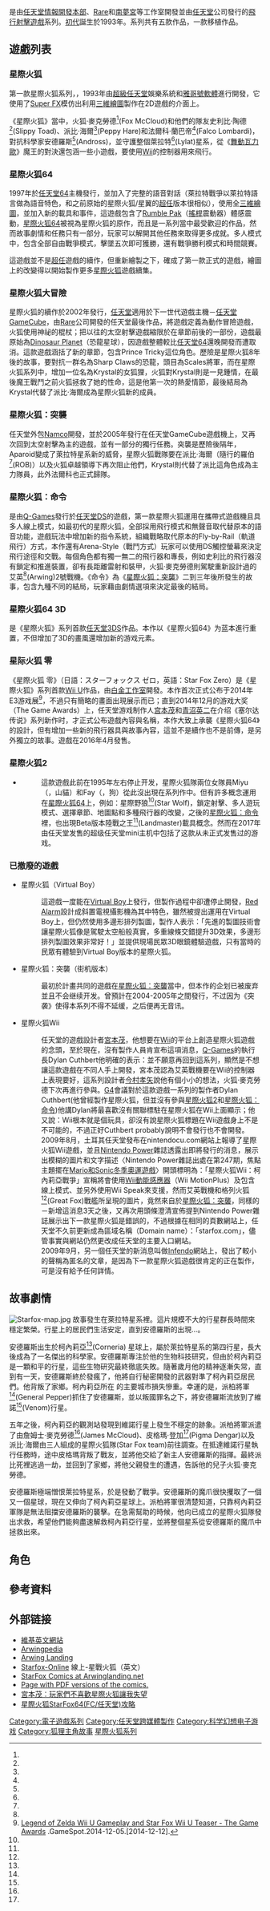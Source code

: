 {{redirect2|星际火狐|系列第一部游戏|星际火狐 (游戏)}}
{{Multiple issues|
{{roughtranslation|time=2010-03-09T03:23:09+00:00}}
{{Expand |time=2010-03-09}}
}}
{{NoteTA
| G1 = Games
| G2 = Nintendo
}}
{{Infobox VG series
| title = 星際火狐系列
| japanese = スターフォックスシリーズ
| english = Star Fox Series
| image = 
| caption = 
| genre = [[清版射擊遊戲|清版射擊]]<br />[[動作冒險遊戲|動作冒險]]
| developer = [[任天堂情報開發本部|任天堂情報開發本部]]<br />[[Argonaut_Games|Argonaut Software]]<br />[[Rare|Rare]]<br />[[南夢宮|南夢宮]]<br />[[Q-Games|Q-Games]]<br />[[白金工作室|白金工作室]]
| publisher = [[任天堂|任天堂]]
| creator = [[宮本茂|宮本茂]]<br />[[今村孝矢|今村孝矢]]
| composer = [[平澤創|平澤創]]<br />[[近藤浩治|近藤浩治]]<br />[[若井淑|若井淑]]<br />[[大卫·怀斯|大卫·怀斯]]<br />[[荒川美恵|荒川美恵]]<br />[[川元義徳|川元義徳]]
| platform = [[超級任天堂|超級任天堂]]<br />[[任天堂64|任天堂64]]<br />[[任天堂GameCube|任天堂GameCube]]<br />[[任天堂DS|任天堂DS]]<br />[[任天堂3DS|任天堂3DS]]<br />[[Wii_U|Wii U]]
| first release version = [[星際火狐_(游戏)|星際火狐]]
| first release date = 1993年2月21日
| latest release version = [[星際火狐2|星際火狐2]]
| latest release date = 2017年9月29日
}}

{{vgsname|星際火狐系列|ja=スターフォックス|en=Star Fox}}是由[[任天堂情報開發本部|任天堂情報開發本部]]、[[Rare|Rare]]和[[南夢宮|南夢宮]]等工作室開發並由[[任天堂|任天堂]]公司發行的[[飛行射擊遊戲|飛行射擊遊戲]]系列。[[星際火狐_(游戏)|初代]]誕生於1993年。系列共有五款作品，一款移植作品。

== 遊戲列表 ==

=== 星際火狐 ===
{{main|星際火狐 (遊戲)}}
第一款星際火狐系列，{{vgname|bold=no|[[星際火狐_(遊戲)|星際火狐]]||ja=スターフォックス|na=Star Fox|eu=Starwing}}，1993年由[[超級任天堂|超級任天堂]]娛樂系統和[[雅哥號軟體|雅哥號軟體]]進行開發，它使用了[[Super_FX|Super FX]]模仿出利用[[三維繪圖|三維繪圖]]製作在2D遊戲的介面上。

《星際火狐》當中，火狐·麥克勞德<ref name="Character" />(Fox McCloud)和他們的隊友史利比·陶德<ref name="Character" />(Slippy Toad)、派比·海爾<ref name="Character" />(Peppy Hare)和法爾科·蘭巴帝<ref name="Character" />(Falco Lombardi)，對抗科學家安德羅斯<ref name="Character" />(Andross)，並守護整個萊拉特<ref name="Story" />(Lylat)星系，從《[[舞動瓦力歐|舞動瓦力歐]]》魔王的對決還包涵一些小遊戲，要使用[[Wii|Wii]]的控制器用來飛行。

=== 星際火狐64 ===
{{main|星際火狐64}}
{{vgname|bold=no|[[星際火狐64|星際火狐64]]|ja=スターフォックス64|na=Star Fox 64|eu=Lylat Wars}}1997年於[[任天堂64|任天堂64]]主機發行，並加入了完整的語音對話（萊拉特戰爭以萊拉特語言做為語音特色，和之前原始的星際火狐/星翼的[[超任|超任]]版本很相似），使用全[[三維繪圖|三維繪圖]]，並加入新的載具和事件，這遊戲包含了[[Rumble_Pak|Rumble Pak]]（[[搖桿|搖桿]]震動器）體感震動，[[星際火狐64|星際火狐64]]被視為星際火狐的原作，而且是一系列當中最受歡迎的作品，然而故事劇情和任務只有一部分，玩家可以解開其他任務來取得更多成就。多人模式中，包含全部自由戰爭模式，擊墜五次即可獲勝，還有戰爭勝利模式和時間競賽。

這遊戲並不是[[超任|超任]]遊戲的續作，但重新繪製之下，確成了第一款正式的遊戲，繪圖上的改變得以開始製作更多[[星際火狐|星際火狐]]遊戲續集。

=== 星際火狐大冒險 ===
{{main|星際火狐大冒險}}
星際火狐的續作{{vgname|bold=no|[[星際火狐大冒險|星際火狐大冒險]]|ja=スターフォックスアドベンチャー|en=Star Fox Adventures|aka=星際火狐：歷險}}於2002年發行，[[任天堂|任天堂]]適用於下一世代遊戲主機－[[任天堂GameCube|任天堂GameCube]]，由[[Rare|Rare]]公司開發的任天堂最後作品，將遊戲定義為動作冒險遊戲，火狐使用神祕的棍杖；把以往的太空射擊遊戲縮限於在章節前後的一部份，遊戲最原始為[[Dinosaur_Planet|Dinosaur Planet]]（恐龍星球），因遊戲整體較比[[任天堂64|任天堂64]]還晚開發而遭取消。這款遊戲涵括了新的章節，包含Prince Tricky這位角色。歷險是星際火狐8年後的故事，要對抗一群名為Sharp Claws的恐龍，頭目為Scales將軍，而在星際火狐系列中，增加一位名為Krystal的女狐狸，火狐對Krystal則是一見鍾情，在最後魔王戰鬥之前火狐拯救了她的性命，這是他第一次的熱愛情節，最後結局為Krystal代替了派比·海爾成為星際火狐新的成員。

=== 星際火狐：突襲 ===
{{main|星際火狐：突襲}}
任天堂外包[[Namco|Namco]]開發{{vgname|bold=no|[[星際火狐：突襲|星際火狐：突襲]]|ja=スターフォックス アサルト|en=Star Fox: Assault}}，並於2005年發行在任天堂GameCube遊戲機上，又再次回到太空射擊為主的遊戲，並有一部分的獨行任務。突襲是歷險後隔年，Aparoid變成了萊拉特星系新的威脅，星際火狐戰隊要在派比·海爾（隨行的羅伯<ref name="Character" />(ROB)）以及火狐卓越領導下再次阻止他們，Krystal則代替了派比這角色成為主力隊員，此外法爾科也正式歸隊。

=== 星際火狐：命令 ===
{{main|星際火狐：命令}}
{{vgname|bold=no|[[星際火狐：命令|星際火狐：命令]]|ja=スターフォックス コマンド|en=Star Fox Command}}是由[[Q-Games|Q-Games]]發行於[[任天堂DS|任天堂DS]]的遊戲，第一款星際火狐運用在攜帶式遊戲機且具多人線上模式，如最初代的星際火狐，全部採用飛行模式和無聲音取代替原本的語音功能，遊戲玩法中增加新的指令系統，組織戰略取代原本的Fly-by-Rail（軌道飛行）方式，本作還有Arena-Style（戰鬥方式）玩家可以使用DS觸控螢幕來決定飛行途徑和交戰。每個角色都有獨一無二的飛行器和專長，例如史利比的飛行器沒有鎖定和推進裝置，卻有長距離雷射和裝甲，火狐·麥克勞德則駕駛重新設計過的艾英<ref name="Machine" />(Arwing)2號戰機。《命令》為《[[星際火狐：突襲|星際火狐：突襲]]》二到三年後所發生的故事，包含九種不同的結局，玩家藉由劇情選項來決定最後的結局。

=== 星際火狐64 3D ===
{{main|星際火狐64 3D}}
{{vgname|bold=no|[[星際火狐64_3D|星際火狐64 3D]]|ja=スターフォックス64 3D|en=Star Fox 64 3D}}是《星際火狐》系列首款[[任天堂3DS|任天堂3DS]]作品。本作以《星際火狐64》为蓝本進行重置，不但增加了3D的畫風還增加新的游戏元素。

=== 星际火狐 零 ===

《星際火狐 零》（日語：スターフォックス ゼロ，英語：Star Fox Zero）是《星際火狐》系列首款[[Wii_U|Wii U]]作品，由[[白金工作室|白金工作室]]開發。本作首次正式公布于2014年E3游戏展<ref>[http://www.gamespot.com/videos/legend-of-zelda-wii-u-gameplay-and-star-fox-wii-u-/2300-6422653/ Legend of Zelda Wii U Gameplay and Star Fox Wii U Teaser - The Game Awards] {{Wayback|url=http://www.gamespot.com/videos/legend-of-zelda-wii-u-gameplay-and-star-fox-wii-u-/2300-6422653/ |date=20190612020544 }}.GameSpot.2014-12-05.[2014-12-12].</ref>，不過只有簡略的畫面出現展示而已；直到2014年12月的游戏大奖（The Game Awards）上，任天堂游戏制作人[[宫本茂|宫本茂]]和[[青沼英二|青沼英二]]在介绍《塞尔达传说》系列新作时，才正式公布遊戲內容與名稱，本作大致上承襲《星際火狐64》的設計，但有增加一些新的飛行器具與故事內容，這並不是續作也不是前傳，是另外獨立的故事。遊戲在2016年4月發售。

=== 星際火狐2 ===
{{main|星際火狐2}}
* {{vgname|bold=no|bracket=no|[[星際火狐2|星際火狐2]]|ja=スターフォックス2|en=Star Fox 2}}
*: 這款遊戲此前在1995年左右停止开发，星際火狐隊兩位女隊員Miyu（{{lang|ja|ミユ}}，山貓）和Fay（{{lang|ja|フェイ}}，狗）從此沒出現在系列作中。但有許多概念運用在[[星際火狐64|星際火狐64]]上，例如：星際野狼<ref name="Character" />(Star Wolf)，鎖定射擊、多人遊玩模式、選擇章節、地圖點和多種飛行器的改變，之後的[[星際火狐：命令|星際火狐：命令]]裡，也出現Beta版本陸戰之王<ref name="Machine" />(Landmaster)載具概念。然而在2017年由任天堂发售的超级任天堂mini主机中包括了这款从未正式发售过的游戏。

=== 已撤廢的遊戲 ===

* 星際火狐（Virtual Boy）
*: 這遊戲一度能在[[Virtual_Boy|Virtual Boy]]上發行，但製作過程中卻遭停止開發，[[Red_Alarm|Red Alarm]]設計成斜置電視攝影機為其中特色，雖然被提出運用在Virtual Boy上，但仍然使用多邊形排列製圖，製作人表示：「先進的製圖技術會讓星際火狐像是駕駛太空船般真實，多重線條交錯提升3D效果，多邊形排列製圖效果非常好！」並提供現場民眾3D眼鏡體驗遊戲，只有當時的民眾有體驗到Virtual Boy版本的星際火狐。
* 星際火狐：突襲（街机版本）
*: 最初於計畫共同的遊戲在[[星際火狐：突襲|星際火狐：突襲]]當中，但本作的企划已被废弃並且不会继续开发。曾預計在2004-2005年之間發行，不过因为《突袭》使得本系列不得不延缓，之后便再无音讯。
* 星際火狐Wii
*: 任天堂的遊戲設計者[[宮本茂|宮本茂]]，他想要在[[Wii|Wii]]的平台上創造星際火狐遊戲的念頭，至於現在，沒有製作人員肯宣布這項消息，[[Q-Games|Q-Games]]的執行長Dylan Cuthbert他明確的表示：並不願意再回到這系列，顯然是不想讓這款遊戲在不同人手上開發，宮本茂認為艾英戰機要在Wii的控制器上表現要好，這系列設計者[[今村孝矢|今村孝矢]]說他有個小小的想法，火狐·麥克勞德下次再進行參與。[[G4|G4]]會議對於這款遊戲一系列的製作者Dylan Cuthbert(他曾經製作星際火狐，但並沒有參與[[星際火狐2|星際火狐2]]和[[星際火狐：命令|星際火狐：命令]])他講Dylan將最喜歡沒有關聯標駐在星際火狐在Wii上面顯示；他又說：Wii根本就是個玩具，卻沒有說星際火狐標題在Wii遊戲身上不是不可能的，不過正好Cuthbert probably說明不會發行也不會開發。
*: 2009年8月，土耳其任天堂發布在nintendocu.com網站上報導了星際火狐Wii遊戲，並且[[Nintendo_Power|Nintendo Power]]雜誌透露出即將發行的消息，展示出模糊的圖片和文字描述〈Nintendo Power雜誌出處在第247期，焦點主題擺在[[Mario和Sonic冬季奧運遊戲|Mario和Sonic冬季奧運遊戲]]〉開頭標明為：「星際火狐Wii：柯內莉亞戰爭」宣稱將會使用[[Wii動能感應器|Wii動能感應器]]（Wii MotionPlus）及包含線上模式、並另外使用Wii Speak來支援，然而艾英戰機和格列火狐<ref name="Character" />(Great Fox)戰艦所呈現的圖片，竟然來自於[[星際火狐：突襲|星際火狐：突襲]]，同樣的－新增這消息3天之後，又再次用頭條澄清宣佈提到Nintendo Power雜誌展示出下一款星際火狐是錯誤的，不過根據在相同的頁數網站上，任天堂不久前更新成為區域名稱（Domain name）：「starfox.com」，儘管事實與網站仍然更改成任天堂的主要入口網站。
*: 2009年9月，另一個任天堂的新消息叫做[[Infendo|Infendo]]網站上，發出了較小的聲稱為匿名的文章，是因為下一款星際火狐遊戲很肯定的正在製作，可是沒有給予任何詳情。

== 故事劇情 ==

[[File:Starfox-map.jpg|thumb]]
故事發生在萊拉特星系裡。這片規模不大的行星群長時間來穩定繁榮。行星上的居民們生活安定，直到安德羅斯的出現...。

安德羅斯出生於柯內莉亞<ref name="Story" />(Corneria) 星球上，屬於萊拉特星系的第四行星，長大後成為了一名傑出的科學家。安德羅斯專注於他的生物科技研究，但由於柯內莉亞是一顆和平的行星，這些生物研究最終徹底失敗。隨著歲月他的精神逐漸失常，直到有一天，安德羅斯終於發瘋了，他將自行秘密開發的武器對準了柯內莉亞居民們。他背叛了家鄉。柯內莉亞所在 的主要城市損失慘重。幸運的是，派柏將軍<ref name="Character" />(General Pepper)抓住了安德羅斯，並以叛國罪名之下，將安德羅斯流放到了維諾<ref name="Story" />(Venom)行星。

五年之後，柯內莉亞的觀測站發現到維諾行星上發生不穩定的跡象。派柏將軍派遣了由詹姆士·麥克勞德<ref name="Story" />(James McCloud)、皮格瑪·登加<ref name="Character" />(Pigma Dengar)以及派比·海爾由三人組成的星際火狐隊(Star Fox team)前往調查。在抵達維諾行星執行任務時，途中皮格瑪背叛了戰友，並將他交給了新主人安德羅斯的指揮。最終派比死裡逃過一劫，並回到了家鄉，將他父親發生的遭遇，告訴他的兒子火狐·麥克勞德。

安德羅斯極端憎恨萊拉特星系，於是發動了戰爭。安德羅斯的魔爪很快攫取了一個又一個星球，現在又伸向了柯內莉亞星球上。派柏將軍很清楚知道，只靠柯內莉亞軍隊是無法阻擋安德羅斯的襲擊。在急需幫助的時候，他向已成立的星際火狐隊發出求救，希望他們能夠盡速解救柯內莉亞行星，並將整個星系從安德羅斯的魔爪中拯救出來。

== 角色 ==
{{main|星際火狐系列角色列表}}

== 參考資料 ==
{{reflist|refs=

<ref name="Character">{{cite web|url=http://www.nintendo.com.hk/starfox64_3d/character/|title=星際火狐64 3D 登場人物|accessdate=2013-02-19|archive-date=2019-06-23|archive-url=https://web.archive.org/web/20190623012108/https://www.nintendo.com.hk/starfox64_3d/character/|dead-url=no}}</ref>
<ref name="Machine">{{cite web|url=http://www.nintendo.com.hk/starfox64_3d/arwing/|title=星際火狐64 3D 3種可操作的戰鬥機器|accessdate=2013-02-19|archive-date=2018-03-16|archive-url=https://web.archive.org/web/20180316122331/http://www.nintendo.com.hk/starfox64_3d/arwing/|dead-url=no}}</ref>
<ref name="Story">{{cite web|url=http://www.nintendo.com.hk/starfox64_3d/story/|title=星際火狐64 3D 劇情|accessdate=2013-02-19|archive-date=2019-06-13|archive-url=https://web.archive.org/web/20190613014932/https://www.nintendo.com.hk/starfox64_3d/story/|dead-url=no}}</ref>

}}

== 外部链接 ==

* [http://en.wikipedia.org/wiki/Star_Fox_(series) 維基英文網站] {{Wayback|url=http://en.wikipedia.org/wiki/Star_Fox_(series) |date=20210125031650 }}
* [http://starfox.wikia.com/wiki/Main_Page Arwingpedia] {{Wayback|url=http://starfox.wikia.com/wiki/Main_Page |date=20181020205947 }}
* [http://arwinglanding.net/ Arwing Landing] {{Wayback|url=http://arwinglanding.net/ |date=20210124091645 }}
* [http://starfox-online.net/ Starfox-Online] {{Wayback|url=http://starfox-online.net/ |date=20210221145603 }}線上-星戰火狐（英文）
* [https://web.archive.org/web/20100306132332/http://arwinglanding.net/gallery/index.php StarFox Comics at Arwinglanding.net]
* [https://web.archive.org/web/20081120175542/http://www.sassie.net/misc.shtml Page with PDF versions of the comics.]
* [http://www.3456g.com/news/wii/2009-11-02/4383.html 宮本茂︰玩家們不喜歡星際火狐讓我失望]{{dead link|date=2018年3月 |bot=InternetArchiveBot |fix-attempted=yes }}
* [https://web.archive.org/web/20100612093411/http://kurx.net/xroms/v17/game/tvgame/n64/13.htm 星際火狐StarFox64(FC/任天堂)攻略]

{{星際火狐系列|state=expanded}}
{{任天堂游戏系列}}
{{Portal bar|日本|任天堂|电子游戏}}

{{DEFAULTSORT:Star Fox}}
[[Category:電子遊戲系列|Category:電子遊戲系列]]
[[Category:任天堂跨媒體製作|Category:任天堂跨媒體製作]]
[[Category:科学幻想电子游戏|Category:科学幻想电子游戏]]
[[Category:狐狸主角故事|Category:狐狸主角故事]]
[[Category:星際火狐系列|]]